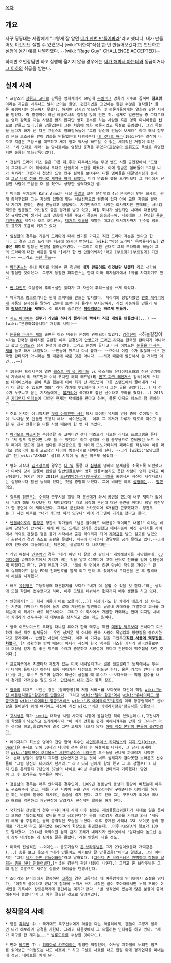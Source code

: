 [[목차]]

== 개요 ==
자꾸 찡찡대는 사람에게 "그렇게 잘 알면 [[네가 한번 만들어봐라]]"라고 했더니, 내가 만들어도 이것보단 잘할 수 있겠으니 [wiki:"이한석"직접 한 번 만들어보겠다고] 판단하고 실행에 옮긴 예를 나열하였다. --[wiki: "Rage Guy" CHALLENGE ACCEPTED]--

하지만 호언장담만 하고 실행에 옮기지 않을 경우에는 [[내가 해봐서 아는데]]와 동급이거나 [[좆문가|그 이하]]의 취급을 받는다.

== 실제 사례 ==
 * 프랑스의 [[장뤼크 고다르]] 감독은 영화계에서 60년대 [[누벨바그]] 영화의 기수로 꼽히며 '''점프컷'''이라는 지금은 너무나도 널리 쓰이는 촬영, 편집기법을 고안하는 한편 수많은 걸작들[* 물론 흥행에서는 성공하지 못했다. 하지만 당시의 영화감독 및 평론가들에게는 열화와 같은 지지를 받았다. 즉 흥행작이 아닌 예술로서의 걸작을 많이 만든 것. 실제로 일반인들 중 고다르라는 영화 감독을 아는 사람은 많지 않지만 영화 공부를 하는 사람들 혹은 영화 마니아들은 '''신'''으로 받들고 있다.]을 만들었는데 그는 처음에 영화 평론가였고 독설로 유명했다. 그의 독설을 듣다가 화가 난 다른 프랑스의 영화감독들이 "그럼 당신이 만들어 보세요" 라고 해서 정부의 문화 보조금을 받아 영화를 만들었는데 데뷔작부터 [[네 멋대로 해라]](1961)라는 걸작이 나오고 지금은 프랑스를 대표하고 세계 영화 역사상 빠트릴 수 없는 세계적인 거장이 되었다. '네 멋대로 해라' 는 당시로써는 엄청난 충격을 주었다([[프랑수아 트뤼포]]도 독설로 유명했지만 훌륭한 영화감독이었다).

 * 전설의 드러머 키스 문은 그룹 [[더 후]]가 디투어스라는 무명 밴드 시절 공연장에서 "드럼이 그따위냐" 며 객석에서 무대로 난입하여 소란을 피웠다. 이에 열받은 멤버들이 "그럼 니가 쳐봐라" 그랬더니 천상의 드럼 연주 실력을 보여주며 다른 멤버들을 [[데꿀멍]]시킴과 동시에 [http://www.minumsa.com/minumsa/front/MN/cartoon/rockerMain.php?ct_idx=19 그날 바로 정규 멤버로 계약을 하게 되었다.] 미리 연습을 했을 드러머보다 그 자리에서 난입한 사람이 드럼을 더 잘 쳤으니 상당한 실력자였던 셈. 

 * 미국의 무기회사 Kahr Arms는 사실 [[통일교]] 교주 문선명의 4남 문국진이 만든 회사로, 원래 총덕후였던 그는 자신의 입맛에 맞는 서브컴팩트급 권총이 없자 아예 교단 자금을 끌어서 자기가 원하는 총을 만들려고 설립했다. 자기만족으로 시작한 회사였지만 판매되는 서브컴팩트급 권총들도 어느정도 좋은 평가를 받고 있고, 마침 회사가 설립되던 시대에 대용량탄창 규제법안이 생기자 소형 권총에 대한 수요가 폭증해 승승장구해, 나중에는 그 유명한 [[톰슨 기관단총]]의 제작사 오토 오디넌스, [[데저트 이글]]을 개발한 매그넘 리서치사까지 인수할 정도로 규모가 조금씩 커지고 있다. 

 * [[임성한]]의 경우는 기존의 [[드라마]]에 대해 반기를 가지고 직접 드라마 각본을 썼다고 한다. 그 결과 그의 드라마는 지금에 와서야 뻔하다고 [wiki:"막장 드라마" 욕먹을지라도] '''안 좋은 의미로''' 엄청난 반향을 불러일으켰다. ~~그리고 이젠 반대로 그의 드라마의 빠들이 그의 드라마에 대한 비판을 향해 "[네가 한 번 만들어봐라]"라고 [부르짖기|부르짖게] 되겠지.~~ ~~그리고 [[무한 루프]]~~

 * [[파파존스]]는 동네 피자를 먹어본 한 청년이 '''내가 만들어도 이것보단 낫겠다''' 라고 생각해서 창업한 것이었다. 그렇게 등장한 파파존스는 한때 미국 피자업계에서 1위를 차지하기도 했다.

 * [[반 다인]]도 요양중에 추리소설만 읽다가 그 자신이 추리소설을 쓰게 되었다.

 * 페루치오 람보르기니는 원래 트랙터를 만드는 업자였다. 페라리의 창업자였던 [[엔초 페라리]]에게 제품의 문제점을 말하러 갔는데 트랙터나 몰라며 무시당하자, 직접 자동차를 만들기 위해 '''[[람보르기니]]를 세웠다.''' 이 회사의 슬로건은 '''[[페라리]]보다 빠르게 만들자.'''

 * [[시드 마이어]]는 '''전투기 게임을 하다가 퀄리티에 빡쳐서 직접 게임을 만들었다'''(...) ~~[wiki:"문명하셨습니다" 재앙의 시작]~~

 * [[눈물을 마시는 새]]의 출판은 이와 비슷한 논쟁이 관여되어 있었다. [[김경진]]이 <하늘길잡이>라는 한국형 판타지를 출판한 이후 김경진과 [[안병도]]가 [[드래곤 라자]]는 한국형 판타지가 아니라고 깠고 [[이영도]]와 잠시 논쟁이 붙었다. 그리고 논쟁이 끝나고 나서 이영도는 [[눈물을 마시는 새]]를 들고 와서 내밀었다. ~~만들어 왔으니 다시 붙자~~ ~~으아니 이길 수가 없잖아~~[* 한국형 판타지가 아니라는 말 때문에 싸운 것은 아니다. ~~저것 때문에 발끈해서 쓴 거라면 이건...~~]

 * 1994년 프리시즌에 열린 [[웨스트 햄 유나이티드]] vs 옥스퍼드 유나이티드와의 친선 경기에서 계속해서 리 채프먼과 수석 코치인 해리 레드냅(現 [[퀸즈 파크 레인저스]] 감독)에게 스티브 데이비스라는 팬이 욕을 했는데 이에 화가 난 래드냅이 그를 스탠드에서 끌어내려 "니가 더 잘할 수 있으면 해봐" 라며 경기에 투입했는데 거기서 그는 골을 넣었다(...) 저 선수가 누구냐고 묻는 기자들에게는 [[불가리아]] 국가대표 출신 선수라고 구라를 쳤다(...) 2013년 [http://www.theguardian.com/football/blog/2013/sep/05/harry-redknapp-played-fan-west-ham 가디언지 인터뷰]에 따르면 현재는 택배업을 한다고 하며, 물론 아직도 웨스트 햄 팬이라고...

 * 주요 논지는 아니었지만 [[힛갤 아이언맨 사건]] 당시 까이던 유저의 반응 중에 섞여있는 것이 '나처럼 못 만들면 조용히 해라' 식이었는데,  이후 그 유저가 가루가 되도록 까이고 묻힌 뒤 진짜 만들어온 다른 사람 때문에 한 번 더 까였다.

 * [[아키모토 야스시]]는 수험생활 중 코미디언 센다 미츠오가 나오는 라디오 프로그램을 듣다가 '저 정도 각본이면 나도 쓸 수 있겠다' 라고 생각해 수험 공부용으로 준비했던 노트 스무 페이지 정도에 걸쳐 센다를 주인공으로 한 헤이케 모노가타리의 패러디를 작성하여 이를 라디오 방송국에 보내 고교생의 나이에 방송작가로 데뷔하게 된다. --그게 [wiki:"오냥코클럽" 전][wiki:"AKB48" 설]의 시작이 될 줄은 아무도 몰랐지--

 * 영화 제작자 [[김조광수]]의 경우는 [[디 워]] 돌풍 때 [[심형래]] 영화의 문제점을 조목조목 비판했다가 [[디빠]]와 당시 광풍에 휩쓸린 일반인들로부터 영화 만들어보지도 못한 사람이 영화 깐다고 비난당했다. 하지만 이후 2011년 [[조선명탐정-각시투구꽃의 비밀]]을 흥행시켜 자신이 제작자로서는 심형래보다 훨씬 능력이 있다는 것을 증명해 보였다. 그에 비하면 이후 [[심형래]]는... [[망했어요]].

 * [[컬투]]의 [[정찬우]]는 [[대한민국 육군/수색대|수색대]] 근무시절 일병 때 [[문선대]]가 와서 공연을 했는데 너무 재미가 없어서 '내가 해도 저것보단 더 재미있겠다' 라고 생각해 문선대 대신 공연을 했더니 정말 정찬우가 한 공연이 더 재미있었다. 그래서 문선대에 스카웃되어 6개월간 근무했다고. 정찬우는 그 사건 이후로 "내가 개그맨 끼가 있구나" 하여 개그맨이 되기로 했다고 한다.

 * [[엔젤하이로]]의 [[함장]]은 양판소 작가들의 "님은 글이라도 써봤음? 책이라도 내봄?" 이라는 비꼼에 당당하게 반박하기 위해 [[메이드 드래곤 전기]]를 집필했고 매너리즘에 빠진 판타지물 사이에서 의외로 괜찮은 평을 듣기 시작해서 출판 제의까지 되어 [[계약금]]을 받고 원고를 넘겼으나 출판사의 경영 축소로 출판을 못했다. 때문에 아직까지 결말부를 공개 못하고 있다.--그래봤자 인터넷에 떠돌아다니는 텍본에는 결말까지 다 나오지만--

 * 게임 해설자 [[안준영]]의 경우 '내가 하면 더 잘할 것 같아서' 게임해설가를 지망했는데, [[CJ미디어]]의 슈퍼파이트에서 자리가 비는 것을 알고 CJ미디어 고객 센터로 전화를 걸어 상담원에게 따졌다고 한다. 근데 멘트가 가관. "해설 두 명이서 하면 당신이 책임질 거야?!" 결국 슈퍼파이트 담당 PD의 전화번호를 알게 되고 연락 후 찾아가서 오디션을 본 후 합격해서 해설을 시작했다.

 * 배우 [[유인영]]은 고등학생때 패션잡지를 보다가 "내가 더 잘할 수 있을 것 같다."라는 생각에 모델 학원에 접수했다고 하며, 이후 모델로 데뷔해서 현재까지 배우 생활을 하고 있다.

 * 안경회사[* 그 회사 이름이 바로 오클리(...)] 사장이기도 한 카메라 애호가 짐 쟈나드는 기존의 카메라가 마음에 들지 않아 개선점을 발견하고 끝끝내 카메라를 개발하고 회사를 차리는데 이 회사가 바로 레드사이다. 그리고 이 회사에서 개발한 카메라는 현대 디지털 시네마 카메라의 선두주자이자 대부분을 잠식하고 있는 [[레드 원]]이다.

 * 영국 이코노미스트 특파원 대니얼 튜더가 한국 맥주는 북한 [[대동강 맥주]]보다 못하다고 디스하자 국산 맥주 업체들이 --우린 싱거운 게 아니라 한국 사람이 목넘김과 청량감을 중요시한다고 핑계대며-- 반발한 사건이 있었다. 이후 이 기자는 일을 그만두고[http://news.naver.com/main/read.nhn?mode=LSD&mid=sec&sid1=102&oid=053&aid=0000017698  '''직접 서울에 맥주집을 차렸다'''. ] [* 정확히는 반박 때문이 아니라 자신이 한국 맥주를 디스한 기사가 한국인들로부터 호응을 얻자 질 좋은 맥주의 수요가 충분하고 시장성이 있다고 판단하여 맥주집을 차린 것이다.]

 * [[프로야구]]에서 [[지명타자]] 제도가 없는 [[미국]] [[내셔널리그]]나 [[일본]] 센트럴리그 등지에서는 투수가 타석에 들어서야 하는데 보통 쉬어가는 타선으로 인식되곤 한다. 물론 가끔씩 안타나 홈런(!)을 치는 투수도 있으며 심지어 타선이 삽질할 때 투수가 ~~보다못해~~ 직접 점수를 내서 경기를 가져오는 일도 있다. [[답답해서 내가 친다]] 항목 참조.

 * [[영국]]의 리처드 브랜슨 경은 [영국항공]의 저질 서비스를 보다못해 자신이 직접 [[wiki:"버진 애틀랜틱항공"항공사를 만들었다]]. 그리고 [[wiki:"델타 항공"역시]] [[wiki:"유나이티드 항공"저질]] [[wiki:"아메리칸 항공"서비스]] [[wiki:"US 에어웨이즈"위주의]] 미국 항공업계에도 신바람을 불어넣기 위해 여기에도 자신이 직접 [[wiki:"버진 아메리카항공"항공사를 만들었다]].

 * [[고시생툰]] 작가 [[seri]]는 대학생 시절 사교육 시장에 몸담았던 적이 있었는데(…),고전시가에 학생들이 낙오하고 포기해버리자 "아 이거 만화로 쉽게 이해시켜주는 만화 안 그리나" 라는 생각을 했고,졸업때까지 결국 그런 교재가 나오지 않자 [http://blog.naver.com/schan1205/150182763800  아예 직접 본인이 만들어 출간하였다.]

 * 메이저리그 최소승 명예의 전당 헌액 투수인 [[세인트루이스 카디널스]]의 [http://www.baseball-reference.com/players/d/deandi01.shtml 디지 딘(Dizzy Dean)]은 혹사로 인해 30세의 나이에 선수 은퇴 후 해설자로 나서서, 그 당시 중계하던 [[wiki:"볼티모어 오리올스" 세인트루이스 브라운즈]] 투수들을 신나게 까내리기 시작했다. 본래 성질이 굉장히 괴팍한 선수였지만 까는 것이 너무 심해지자 참다못한 브라운즈 선수들이 "그럼 당신이 내려와서 던져라." 라고 디지 딘에게 항의 했고 그 후 정말로(!) 디지 딘은 은퇴한지 7년만에 37살의 나이로 4이닝 무실점에 안타까지 기록했다! 당연히 그 후 브라운즈 투수들은 아닥.

 * [[정동남]]의 경우는 매우 안타까운 경우인데, 1969년 정동남의 동생이 한강에 빠졌는데 아무도 구조해주지 않고, 배를 가진 사람이 돈을 먼저 가져와야지만 구해준다는 이야기를 하기만 하는 바람에 동생이 익사하는 슬픔을 겪게 된다. 그로 인해 그는 구조사가 되어서 국내와 해외를 막론하고 재난현장에 달려가서 헌신적인 활동을 하게 된다.

 * 국회의원 [[전병헌]]의 경우 [[바다이야기]] 사태 이후 설립된 [[게임물등급위원회]]가 제대로 일을 못하고 오히려 '특정업체의 로비를 받고 심의한다'는 등의 국정감사 결과를 가지고 와서 '게등위 해체'를 주장하는 등의 공격적인 모습을 보였다. 이후 중계권 사태나 GSL 보이콧 등의 행태로 '개스파'라고 불리었던 [[KeSPA]]의 회장으로 취임했는데...이후 KeSPA의 행보가 180도 달라졌다. 2014년 국회의원 겸직 금지 조례가 내려지자 인터넷에서 '살다살다 높으신 분이 감투 내려놓는 게 싫어질 줄은 몰랐다.'라는 반응이 나올 정도.

 * 미국의 전설적인 ~~외계인~~ 총포기술자 [[존 브라우닝]]은 그가 23살이였을때 개떡같은(...) 총을 보고 웃으며 "내가 만들어도 이거보단 잘 만들겠음!"이라고 말했고, 그의 아버지는 "그럼 [[네가 한번 만들어봐라]]"라고 말하였다. [[http://www.youtube.com/watch?v=yciINCPYwgI 그러자 존 브라우닝은 완벽하고 작동도 잘되는 총을 하나 만들어냈다.][* 5분 경부터 관련 내용이 나온다.] 그리고 존 브라우닝은 그떄 얻은 교훈으로 새로운 싱글샷 라이플을 탄생시킨다.

 * 조아라와 문피아에서 활동하던 [[고풍]]의 경우 고등학생 때 여름방학에 인터넷에서 소설을 읽다가, "이것도 글이라고 썼냐"며 침대에 누워서 쓰기 시작한 글이 조아라에서만 누적 조회수 2백만을 기록하며 장르문학계에 등단하는 계기가 됐다. '별 생각없이 썼는데 많은 분들이 좋아해주셔서 놀랐다'며 그 이후 절필한 것으로 알려져있다.
== 창작물의 사례 ==
 * 웹툰 [[츄리닝]] 中 : 국가대표 축구선수에게 악플을 다는 악플러에게, 팬들이 그렇게 잘하면 니가 해보라며 공격을 가한다. 그리고 다음컷에서 그 악플러는 인터뷰를 하고 있다. "제가 축구를 한 계기는……." [[발롱도르]]를 수상한 것이다(…).

 * 만화 [[바쿠만]] 中 : [[히라마루 카즈야]]라는 평범한 직장인이, 어느날 지하철에 버려진 점프를 읽어보곤 "이정도는 나도 하겠네." 하고 그날로 사표를 내고 한달 뒤에 정기연재를 따내는데 성공, 대히트를 치게 된다.

